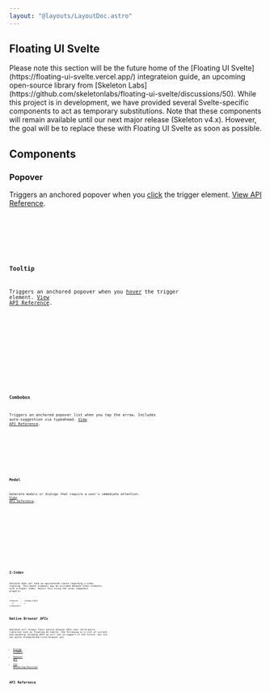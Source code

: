 ```yaml
---
layout: "@layouts/LayoutDoc.astro"
---
```





## Floating UI Svelte

<div class="card preset-outlined-warning-500 p-8 space-y-8">
  <p>
    Please note this section will be the future home of the [Floating UI
    Svelte](https://floating-ui-svelte.vercel.app/) integrateion guide, an
    upcoming open-source library from [Skeleton
    Labs](https://github.com/skeletonlabs/floating-ui-svelte/discussions/50).
    While this project is in development, we have provided several
    Svelte-specific components to act as temporary substitutions. Note that
    these components will remain available until our next major release
    (Skeleton v4.x). However, the goal will be to replace these with Floating UI
    Svelte as soon as possible.
  </p>
</div>

## Components

### Popover

Triggers an anchored popover when you <u>click</u> the trigger element. [View API Reference](https://zagjs.com/components/react/popover#methods-and-properties).

<Preview client:load>
  <Fragment slot="preview">
    <ExamplePopover client:load />
  </Fragment>
  <Fragment slot="code">
    <div class="space-y-4">
      <Code code={ExamplePopoverRaw} lang="svelte" />
      <Code code={PostioningOptions} lang="ts" />
    </div>
  </Fragment>
</Preview>

### Tooltip

Triggers an anchored popover when you <u>hover</u> the trigger element. [View API Reference](https://zagjs.com/components/react/tooltip#methods-and-properties).

<Preview client:load>
  <Fragment slot="preview">
    <ExampleTooltip client:load />
  </Fragment>
  <Fragment slot="code">
    <div class="space-y-4">
      <Code code={ExampleTooltipRaw} lang="svelte" />
      <Code code={PostioningOptions} lang="ts" />
    </div>
  </Fragment>
</Preview>

### Combobox

Triggers an anchored popover list when you tap the arrow. Includes auto-suggestion via typeahead. [View API Reference](https://zagjs.com/components/react/combobox#methods-and-properties).

<Preview client:load>
  <Fragment slot="preview">
    <ExampleCombobox client:load />
  </Fragment>
  <Fragment slot="code">
    <Code code={ExampleComboboxRaw} lang="svelte" />
  </Fragment>
</Preview>

### Modal

Generate modals or dialogs that require a user's immediate attention. [View API Reference](https://zagjs.com/components/react/dialog#methods-and-properties).

<Preview client:load>
  <Fragment slot="preview">
    <ExampleModal client:load />
  </Fragment>
  <Fragment slot="code">
    <Code code={ExampleModalRaw} lang="svelte" />
  </Fragment>
</Preview>

<Preview client:load>
  <Fragment slot="preview">
    <ExampleModalDrawer client:load />
  </Fragment>
  <Fragment slot="code">
    <Code code={ExampleModalDrawerRaw} lang="svelte" />
  </Fragment>
</Preview>

## Z-Index

Skeleton does not take an opinionated stance regarding z-index stacking. This means elements may be occluded beneath other elements with a higher index. Adjust this using the `zIndex` component property.

```svelte
<Popover ... zIndex={10}>
  <!-- ... -->
</Popover>
```

## Native Browser APIs

Skeleton will always favor native browser APIs over third-party libraries such as Floating UI Svelte. The following is a list of current and upcoming incoming APIs we will aim to support in the future, but are not quite standardized cross-browser yet.

- [Dialog Element](https://developer.mozilla.org/en-US/docs/Web/HTML/Element/dialog)
- [Popover API](https://developer.mozilla.org/en-US/docs/Web/API/Popover_API)
- [CSS Anchoring Position](https://developer.mozilla.org/en-US/docs/Web/CSS/CSS_anchor_positioning)

## API Reference

<ApiTable schema={schemaPopover} />
<ApiTable schema={schemaTooltip} />
<ApiTable schema={schemaCombobox} />
<ApiTable schema={schemaModal} />
